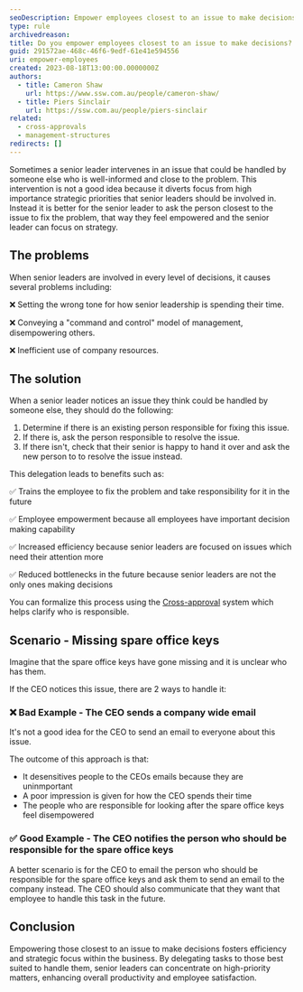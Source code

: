 ```yaml
---
seoDescription: Empower employees closest to an issue to make decisions, fostering efficiency and strategic focus within the business.
type: rule
archivedreason:
title: Do you empower employees closest to an issue to make decisions?
guid: 291572ae-468c-46f6-9edf-61e41e594556
uri: empower-employees
created: 2023-08-18T13:00:00.0000000Z
authors:
  - title: Cameron Shaw
    url: https://www.ssw.com.au/people/cameron-shaw/
  - title: Piers Sinclair
    url: https://ssw.com.au/people/piers-sinclair
related:
  - cross-approvals
  - management-structures
redirects: []
---
```


Sometimes a senior leader intervenes in an issue that could be handled by someone else who is well-informed and close to the problem. This intervention is not a good idea because it diverts focus from high importance strategic priorities that senior leaders should be involved in. Instead it is better for the senior leader to ask the person closest to the issue to fix the problem, that way they feel empowered and the senior leader can focus on strategy.
## The problems

When senior leaders are involved in every level of decisions, it causes several problems including:

❌ Setting the wrong tone for how senior leadership is spending their time.

❌ Conveying a "command and control" model of management, disempowering others.

❌ Inefficient use of company resources.

## The solution

When a senior leader notices an issue they think could be handled by someone else, they should do the following:

1. Determine if there is an existing person responsible for fixing this issue.
2. If there is, ask the person responsible to resolve the issue.
3. If there isn't, check that their senior is happy to hand it over and ask the new person to to resolve the issue instead.

This delegation leads to benefits such as:

✅ Trains the employee to fix the problem and take responsibility for it in the future

✅ Employee empowerment because all employees have important decision making capability

✅ Increased efficiency because senior leaders are focused on issues which need their attention more

✅ Reduced bottlenecks in the future because senior leaders are not the only ones making decisions

You can formalize this process using the [Cross-approval](/cross-approvals) system which helps clarify who is responsible.

## Scenario - Missing spare office keys

Imagine that the spare office keys have gone missing and it is unclear who has them.

If the CEO notices this issue, there are 2 ways to handle it:

### ❌ Bad Example - The CEO sends a company wide email

It's not a good idea for the CEO to send an email to everyone about this issue.

The outcome of this approach is that:

- It desensitives people to the CEOs emails because they are uninmportant
- A poor impression is given for how the CEO spends their time
- The people who are responsible for looking after the spare office keys feel disempowered

### ✅ Good Example - The CEO notifies the person who should be responsible for the spare office keys

A better scenario is for the CEO to email the person who should be responsible for the spare office keys and ask them to send an email to the company instead. The CEO should also communicate that they want that employee to handle this task in the future.

## Conclusion

Empowering those closest to an issue to make decisions fosters efficiency and strategic focus within the business. By delegating tasks to those best suited to handle them, senior leaders can concentrate on high-priority matters, enhancing overall productivity and employee satisfaction.